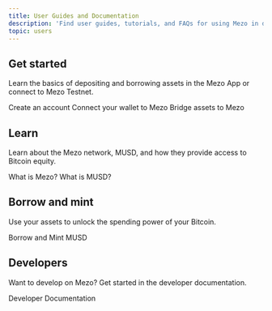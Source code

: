 ```yaml
---
title: User Guides and Documentation
description: 'Find user guides, tutorials, and FAQs for using Mezo in day-to-day finance.'
topic: users
---
```



## Get started

Learn the basics of depositing and borrowing assets in the Mezo App or connect to Mezo Testnet.

<LinkButton href="/docs/users/getting-started/creating-an-account">
  Create an account
</LinkButton>

<LinkButton href="/docs/users/getting-started/connect" variant="secondary">
  Connect your wallet to Mezo
</LinkButton>

<LinkButton href="/docs/users/getting-started/bridging" variant="secondary">
  Bridge assets to Mezo
</LinkButton>

## Learn

Learn about the Mezo network, MUSD, and how they provide access to Bitcoin equity.

<LinkButton href="/docs/users/introduction/what-is-mezo">
  What is Mezo?
</LinkButton>

<LinkButton href="/docs/users/musd" variant="secondary">
  What is MUSD?
</LinkButton>

## Borrow and mint

Use your assets to unlock the spending power of your Bitcoin.

<LinkButton href="/docs/users/musd/mint-musd">
  Borrow and Mint MUSD
</LinkButton>

## Developers

Want to develop on Mezo? Get started in the developer documentation.

<LinkButton href="/docs/developers">
  Developer Documentation
</LinkButton>
